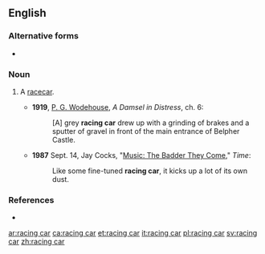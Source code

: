 {{also|racing-car}}
==English==

===Alternative forms===
* {{l|en|racing-car}}

===Noun===
{{en-noun}}

# {{lb|en|automotive|motor racing}} A [[racecar]].
#* '''1919''', [[w:P. G. Wodehouse|P. G. Wodehouse]], ''A Damsel in Distress'', ch. 6:
#*: [A] grey '''racing car''' drew up with a grinding of brakes and a sputter of gravel in front of the main entrance of Belpher Castle.
#* '''1987''' Sept. 14, Jay Cocks, "[http://www.time.com/time/magazine/article/0,9171,965452,00.html Music: The Badder They Come]," ''Time'':
#*: Like some fine-tuned '''racing car''', it kicks up a lot of its own dust.

===References===
* {{R:OneLook}}

[[ar:racing car]]
[[ca:racing car]]
[[et:racing car]]
[[it:racing car]]
[[pl:racing car]]
[[sv:racing car]]
[[zh:racing car]]